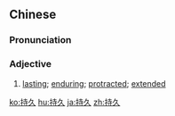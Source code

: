 ==Chinese==
{{zh-forms}}

===Pronunciation===
{{zh-pron
|m=chíjiǔ
|c=ci4 gau2
|mn=chhî-kú
|ma=Zh-chíjiu.ogg
|cat=a
}}

===Adjective===
{{zh-adj}}

# [[lasting]]; [[enduring]]; [[protracted]]; [[extended]]

{{zh-cat|Intermediate}}

[[ko:持久]]
[[hu:持久]]
[[ja:持久]]
[[zh:持久]]